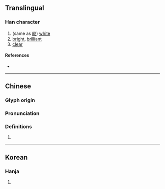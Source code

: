 {{character info/new}}
==Translingual==

===Han character===
{{Han char|rn=72|rad=日|as=06|sn=10|four=|canj=AYCK|ids=⿰日交}}

# (same as [[皎]]) [[white]]
# [[bright]], [[brilliant]]
# [[clear]]

====References====
* {{Han ref|kx=0494.300|dkj=13897|dj=0860.060|hdz=21508.200|uh=6648|ud=26184}}

----

==Chinese==
{{zh-forms}}

===Glyph origin===
{{Han etym}}

===Pronunciation===
{{zh-pron
|m=jiǎo
|c=gaau2
|mc=y
|oc=y
|cat=
}}

===Definitions===
{{zh-hanzi}}

# {{rfdef|zh}}

----

==Korean==

===Hanja===
{{ko-hanja|hangeul=교|eumhun=|rv=gyo|mr=kyo|y=kyo}}

# {{rfdef|ko|sort=日06}}